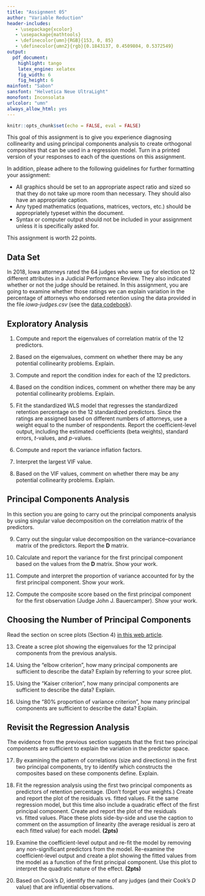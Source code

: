 ```yaml
---
title: "Assignment 05"
author: "Variable Reduction"
header-includes:
   - \usepackage{xcolor}
   - \usepackage{mathtools}
   - \definecolor{umn}{RGB}{153, 0, 85}
   - \definecolor{umn2}{rgb}{0.1843137, 0.4509804, 0.5372549}
output: 
  pdf_document:
    highlight: tango
    latex_engine: xelatex
    fig_width: 6
    fig_height: 6
mainfont: "Sabon"
sansfont: "Helvetica Neue UltraLight"
monofont: Inconsolata
urlcolor: "umn"
always_allow_html: yes
---
```


```r
knitr::opts_chunk$set(echo = FALSE, eval = FALSE)
```

This goal of this assignment is to give you experience diagnosing collinearity and using principal components analysis to create orthogonal composites that can be used in a regression model. Turn in a printed version of your responses to each of the questions on this assignment. 

<!-- - In questions that ask you to "use matrix algebra" to solve the problem, you can either show your syntax and output from carrying out the matrix operations, or you can use Equation Editor to input the matrices involved in your calculations. -->

In addition, please adhere to the following guidelines for further formatting your assignment: 

- All graphics should be set to an appropriate aspect ratio and sized so that they do not take up more room than necessary. They should also have an appropriate caption.
- Any typed mathematics (equations, matrices, vectors, etc.) should be appropriately typeset within the document.
- Syntax or computer output should not be included in your assignment unless it is specifically asked for.

This assignment is worth 22 points. 


## Data Set

In 2018, Iowa attorneys rated the 64 judges who were up for election on 12 different attributes in a Judicial Performance Review. They also indicated whether or not the judge should be retained. In this assignment, you are going to examine whether those ratings we can explain variation in the percentage of attorneys who endorsed retention using the data provided in the file *iowa-judges.csv* (see the [data codebook](http://zief0002.github.io/epsy-8264/codebooks/iowa-judges.html)).



## Exploratory Analysis

1. Compute and report the eigenvalues of correlation matrix of the 12 predictors.

2. Based on the eigenvalues, comment on whether there may be any potential collinearity problems. Explain.

3. Compute and report the condition index for each of the 12 predictors.

4. Based on the condition indices, comment on whether there may be any potential collinearity problems. Explain.

5. Fit the standardized WLS model that regresses the standardized retention percentage on the 12 standardized predictors. Since the ratings are assigned based on different numbers of attorneys, use a weight equal to the number of respondents. Report the coefficient-level output, including the estimated coefficients (beta weights), standard errors, $t$-values, and $p$-values. 

6. Compute and report the variance inflation factors.

7. Interpret the largest VIF value.

8. Based on the VIF values, comment on whether there may be any potential collinearity problems. Explain.

\newpage

## Principal Components Analysis

In this section you are going to carry out the principal components analysis by using singular value decomposition on the correlation matrix of the predictors.

9. Carry out the singular value decomposition on the variance--covariance matrix of the predictors. Report the **D** matrix. 

10. Calculate and report the variance for the first principal component based on the values from the **D** matrix. Show your work.

11. Compute and interpret the proportion of variance accounted for by the first principal component. Show your work.

12. Compute the composite score based on the first principal component for the first observation (Judge John J. Bauercamper). Show your work.


## Choosing the Number of Principal Components

Read the section on scree plots (Section 4) [in this web article](https://medium.com/@bioturing/how-to-read-pca-biplots-and-scree-plots-186246aae063).  

13. Create a scree plot showing the eigenvalues for the 12 principal components from the previous analysis.

14. Using the "elbow criterion", how many principal components are sufficient to describe the data? Explain by referring to your scree plot.

15. Using the "Kaiser criterion", how many principal components are sufficient to describe the data? Explain.

16. Using the "80% proportion of variance criterion", how many principal components are sufficient to describe the data? Explain.


## Revisit the Regression Analysis

The evidence from the previous section suggests that the first two principal components are sufficient to explain the variation in the predictor space.

17. By examining the pattern of correlations (size and directions) in the first two principal components, try to identify which constructs the composites based on these components define. Explain.

18. Fit the regression analysis using the first two principal components as predictors of retention percentage. (Don't forget your weights.)  Create and report the plot of the residuals vs. fitted values. Fit the same regression model, but this time also include a quadratic effect of the first principal component. Create and report the plot of the residuals vs. fitted values. Place these plots side-by-side and use the caption to comment on the assumption of linearity (the average residual is zero at each fitted value) for each model. **(2pts)**

19. Examine the coefficient-level output and re-fit the model by removing any non-significant predictors from the model. Re-examine the coefficient-level output and create a plot showing the fitted values from the model as a function of the first principal component. Use this plot to interpret the quadratic nature of the effect. **(2pts)**

20. Based on Cook's *D*, identify the name of any judges (and their Cook's *D* value) that are influential observations.

